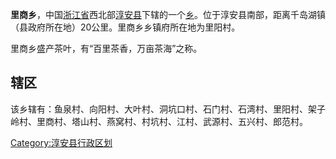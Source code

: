 {{中国乡级行政区
|景观照片文件名 = Chun'an, Hangzhou, Zhejiang, China - panoramio (49).jpg
|景观照片描述 = 上江埠大桥
|汉语拼音 = 
|其他语言 = 
|其他语言名称 = 
|旧称 = 
|地名出处 = 
|位置图文件名 = 
|位置图描述 = 
|自定义图片= 
|建置时间 = 
|政府驻地 = 
|毗邻 = 
|总面积 = 
|总人口 = 
|总人口年份 = 
|户籍人口 = 
|户籍人口年份 = 
|常住人口 = 
|常住人口年份 = 
|人口密度 = 
|GDP = 
|GDP年份 = 
|邮政编码 = 
|电话区号 = 571
|官方网站 = 
|网站名称 = 
|33/01/27/200/000}}
'''里商乡'''，中国[[浙江省|浙江省]]西北部[[淳安县|淳安县]]下辖的一个[[乡|乡]]。位于淳安县南部，距离千岛湖镇（县政府所在地）20公里。里商乡乡镇府所在地为里阳村。

里商乡盛产茶叶，有“百里茶香，万亩茶海”之称。

==辖区==
该乡辖有：鱼泉村、向阳村、大叶村、洞坑口村、石门村、石湾村、里阳村、架子岭村、里商村、塔山村、燕窝村、村坑村、江村、武源村、五兴村、郎范村。

{{淳安县行政区划}}
[[Category:淳安县行政区划|Category:淳安县行政区划]]